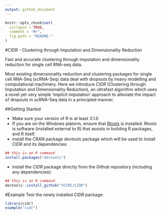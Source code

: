 ```yaml
---
output: github_document
---
```


<!-- README.md is generated from README.Rmd. Please edit that file -->

```r
knitr::opts_chunk$set(
  collapse = TRUE,
  comment = "#>",
  fig.path = "README-"
)
```
#CIDR - Clustering through Imputation and Dimensionality Reduction

Fast and accurate clustering through imputation and dimensionality
reduction for single cell RNA-seq data.

Most existing dimensionality reduction and clustering packages for single cell RNA-Seq (scRNA-Seq) data deal with dropouts by heavy modelling and computational machinery. Here we introduce _CIDR_ (Clustering through Imputation and Dimensionality Reduction), an ultrafast
algorithm which uses a novel yet very simple ‘implicit imputation’ approach to alleviate the
impact of dropouts in scRNA-Seq data in a principled manner.

##Getting Started

* Make sure your version of R is at least 3.1.0
* If you are on the Windows platorm, ensure that [Rtools](https://cran.r-project.org/bin/windows/Rtools/) is installed. Rtools is software (installed external to R) that assists in building R packages, and R itself.
* install the CRAN package _devtools_ package which will be used to install _CIDR_ and its dependencies:
```r
## this is an R command
install.packages("devtools")
```

* Install the _CIDR_ package directly from the Github repository (including any dependencies):

```r
## this is an R command
devtools::install_github("VCCRI/CIDR")
```

#Example
Test the newly installed _CIDR_ package:

```r
library(cidr)
example("cidr")
```
